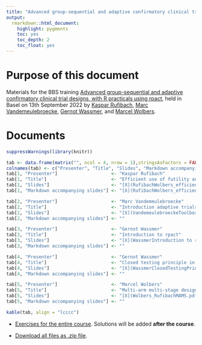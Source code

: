 ```yaml
---
title: "Advanced group-sequential and adaptive confirmatory clinical trial designs, with R practicals using rpact: Efficient use of futility and efficacy interim analyses in group-sequential designs"
output: 
  rmarkdown::html_document:
    highlight: pygments
    toc: yes
    toc_depth: 2
    toc_float: yes
--- 
```


# Purpose of this document

Materials for the BBS training [Advanced group-sequential and adaptive confirmatory clinical trial designs, with R practicals using rpact](https://baselbiometrics.github.io/home/docs/trainings/20220913/agenda.pdf), held in Basel on 13th September 2022 by [Kaspar Rufibach](mailto:kaspar.rufibach@roche.com), [Marc Vandemeulebroecke](mailto:marc.vandemeulebroecke@novartis.com), [Gernot Wassmer](mailto:gernot.wassmer@rpact.com), and [Marcel Wolbers](mailto:marcel.wolbers@roche.com). 

# Documents

```r
suppressWarnings(library(knitr))

tab <- data.frame(matrix("", ncol = 4, nrow = 1),stringsAsFactors = FALSE)
colnames(tab) <- c("Presenter", "Title", "Slides", "Markdown accompanying slides")
tab[1, "Presenter"]                    <- "Kaspar Rufibach"
tab[1, "Title"]                        <- "Efficient use of futility and efficacy interim analyses in group-sequential designs" 
tab[1, "Slides"]                       <- "[X](RufibachWolbers_efficient_interims_handout.pdf)"
tab[1, "Markdown accompanying slides"] <- "[X](RufibachWolbers_efficient_interims.html)"

tab[2, "Presenter"]                    <- "Marc Vandemeulebroecke"
tab[2, "Title"]                        <- "Introduction adaptive trials & sample size re-calculation" 
tab[2, "Slides"]                       <- "[X](VandemeulebroeckeToolbox_AD_MethodsIntro.pdf)"
tab[2, "Markdown accompanying slides"] <- ""

tab[3, "Presenter"]                    <- "Gernot Wassmer"
tab[3, "Title"]                        <- "Introduction to rpact" 
tab[3, "Slides"]                       <- "[X](WassmerIntroduction to rpact.pdf)"
tab[3, "Markdown accompanying slides"] <- ""

tab[4, "Presenter"]                    <- "Gernot Wassmer"
tab[4, "Title"]                        <- "Closed testing principle in adaptive trials" 
tab[4, "Slides"]                       <- "[X](WassmerClosedTestingPrinciple.pdf)"
tab[4, "Markdown accompanying slides"] <- ""

tab[5, "Presenter"]                    <- "Marcel Wolbers"
tab[5, "Title"]                        <- "Multi-arm multi-stage designs" 
tab[5, "Slides"]                       <- "[X](Wolbers_RufibachMAMS.pdf)"
tab[5, "Markdown accompanying slides"] <- ""

kable(tab, align = "lcccc")
```

* [Exercises for the entire course](BBSadaptiveCourse13Sep2022_exercises.html). Solutions will be added **after the course**.

* [Download all files as .zip file](BBS_adaptive.zip).








